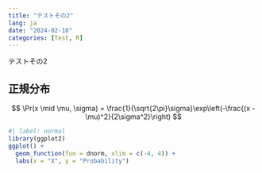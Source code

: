 ```yaml
---
title: "テストその2"
lang: ja
date: "2024-02-18"
categories: [Test, R]
---
```


テストその2

## 正規分布

$$
\Pr(x \mid \mu, \sigma) = \frac{1}{\sqrt{2\pi}\sigma}\exp\left(-\frac{(x - \mu)^2}{2\sigma^2}\right)
$$

```r
#| label: normal
library(ggplot2)
ggplot() +
  geom_function(fun = dnorm, xlim = c(-4, 4)) +
  labs(x = "X", y = "Probability")
```

